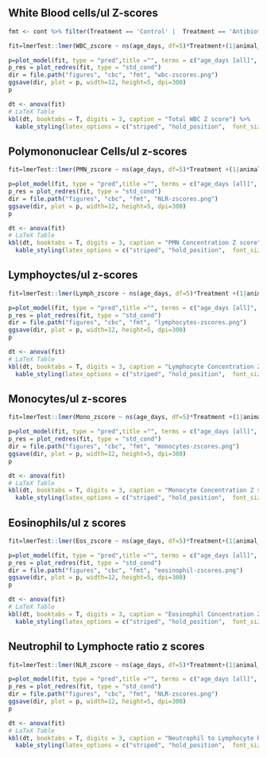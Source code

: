 ## White Blood cells/ul Z-scores

```r
fmt <- cont %>% filter(Treatment == 'Control' |  Treatment == 'Antibiotic FMT')
```

```r
fit=lmerTest::lmer(WBC_zscore ~ ns(age_days, df=5)*Treatment+(1|animal_number),data=fmt)
```

```r
p=plot_model(fit, type = "pred",title ="", terms = c("age_days [all]", 'Treatment'), colors = c("darkgreen", "darkblue"), show.data=TRUE) + theme_classic() + theme(text = element_text(size=20))
p_res = plot_redres(fit, type = "std_cond")
dir = file.path("figures", "cbc", "fmt", "wbc-zscores.png")
ggsave(dir, plot = p, width=12, height=5, dpi=300)
p
```

```r
dt <- anova(fit)
# LaTeX Table
kbl(dt, booktabs = T, digits = 3, caption = "Total WBC Z score") %>%
  kable_styling(latex_options = c("striped", "hold_position",  font_size = 16, html_font = "arial"))
```

## Polymononuclear Cells/ul z-scores

```r
fit=lmerTest::lmer(PMN_zscore ~ ns(age_days, df=5)*Treatment +(1|animal_number),data=fmt)
```

```r
p=plot_model(fit, type = "pred",title ="", terms = c("age_days [all]", 'Treatment'), colors = c("darkgreen", "darkblue"), show.data=TRUE) + theme_classic() + theme(text = element_text(size=20))
p_res = plot_redres(fit, type = "std_cond")
dir = file.path("figures", "cbc", "fmt", "NLR-zscores.png")
ggsave(dir, plot = p, width=12, height=5, dpi=300)
p
```

```r
dt <- anova(fit)
# LaTeX Table
kbl(dt, booktabs = T, digits = 3, caption = "PMN Concentration Z score") %>%
  kable_styling(latex_options = c("striped", "hold_position",  font_size = 16, html_font = "arial"))
```

## Lymphoyctes/ul z-scores

```r
fit=lmerTest::lmer(Lymph_zscore ~ ns(age_days, df=5)*Treatment +(1|animal_number),data=fmt )
```

```r
p=plot_model(fit, type = "pred",title ="", terms = c("age_days [all]", 'Treatment'), colors = c("darkgreen", "darkblue"), show.data=TRUE) + theme_classic() + theme(text = element_text(size=20))
p_res = plot_redres(fit, type = "std_cond")
dir = file.path("figures", "cbc", "fmt", "lymphocytes-zscores.png")
ggsave(dir, plot = p, width=12, height=5, dpi=300)
p
```

```r
dt <- anova(fit)
# LaTeX Table
kbl(dt, booktabs = T, digits = 3, caption = "Lymphocyte Concentration Z score") %>%
  kable_styling(latex_options = c("striped", "hold_position",  font_size = 16, html_font = "arial"))
```

## Monocytes/ul z-scores

```r
fit=lmerTest::lmer(Mono_zscore ~ ns(age_days, df=5)*Treatment +(1|animal_number),data=fmt)
```

```r
p=plot_model(fit, type = "pred",title ="", terms = c("age_days [all]", 'Treatment'), colors = c("darkgreen", "darkblue"), show.data=TRUE) + theme_classic() + theme(text = element_text(size=20))
p_res = plot_redres(fit, type = "std_cond")
dir = file.path("figures", "cbc", "fmt", "monocytes-zscores.png")
ggsave(dir, plot = p, width=12, height=5, dpi=300)
p
```

```r
dt <- anova(fit)
# LaTeX Table
kbl(dt, booktabs = T, digits = 3, caption = "Monocyte Concentration Z score") %>%
  kable_styling(latex_options = c("striped", "hold_position",  font_size = 16, html_font = "arial"))
```

## Eosinophils/ul z scores

```r
fit=lmerTest::lmer(Eos_zscore ~ ns(age_days, df=5)*Treatment+(1|animal_number),data=fmt)
```

```r
p=plot_model(fit, type = "pred",title ="", terms = c("age_days [all]", 'Treatment'), colors = c("darkgreen", "darkblue"),  show.data=TRUE) + theme_classic() + theme(text = element_text(size=20))
p_res = plot_redres(fit, type = "std_cond")
dir = file.path("figures", "cbc", "fmt", "eosinophil-zscores.png")
ggsave(dir, plot = p, width=12, height=5, dpi=300)
p
```

```r
dt <- anova(fit)
# LaTeX Table
kbl(dt, booktabs = T, digits = 3, caption = "Eosinophil Concentration Z score") %>%
  kable_styling(latex_options = c("striped", "hold_position",  font_size = 16, html_font = "arial"))
```

## Neutrophil to Lymphocte ratio z scores

```r
fit=lmerTest::lmer(NLR_zscore ~ ns(age_days, df=5)*Treatment+(1|animal_number),data=fmt)
```

```r
p=plot_model(fit, type = "pred",title ="", terms = c("age_days [all]", 'Treatment'), colors = c("darkgreen", "darkblue"), show.data=TRUE) + theme_classic() + theme(text = element_text(size=20))
p_res = plot_redres(fit, type = "std_cond")
dir = file.path("figures", "cbc", "fmt", "NLR-zscores.png")
ggsave(dir, plot = p, width=12, height=5, dpi=300)
p
```

```r
dt <- anova(fit)
# LaTeX Table
kbl(dt, booktabs = T, digits = 3, caption = "Neutrophil to Lymphocyte Ratio Z score") %>%
  kable_styling(latex_options = c("striped", "hold_position",  font_size = 16, html_font = "arial"))
```

